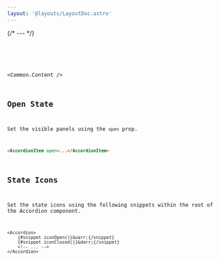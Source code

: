 ```yaml
---
layout: '@layouts/LayoutDoc.astro'
---
```





{/* --- */}

<Preview client:load>
    <Fragment slot="preview">
        <Example client:load />
    </Fragment>
    <Fragment slot="code">
        <Code code={ExampleRaw} lang="svelte" />
    </Fragment>
</Preview>

<Common.Content />

## Open State

Set the visible panels using the `open` prop.

```html
<AccordionItem open>...</AccordionItem>
```

## State Icons

Set the state icons using the following snippets within the root of the Accordion component.

```svelte
<Accordion>
    {#snippet iconOpen()}&uarr;{/snippet}
    {#snippet iconClosed()}&darr;{/snippet}
    <!-- ... -->
</Accordion>
```
